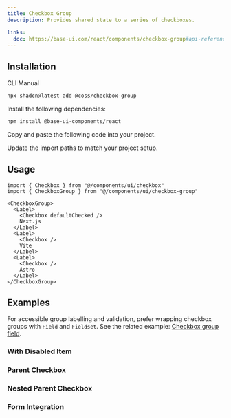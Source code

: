 ```yaml
---
title: Checkbox Group
description: Provides shared state to a series of checkboxes.

links:
  doc: https://base-ui.com/react/components/checkbox-group#api-reference
---
```


<ComponentPreview name="checkbox-group-demo" />

## Installation

<CodeTabs>

<TabsList>
  <TabsTab value="cli">CLI</TabsTab>
  <TabsTab value="manual">Manual</TabsTab>
</TabsList>
<TabsPanel value="cli">

```bash
npx shadcn@latest add @coss/checkbox-group
```

</TabsPanel>

<TabsPanel value="manual">

<Steps>

<Step>Install the following dependencies:</Step>

```bash
npm install @base-ui-components/react
```

<Step>Copy and paste the following code into your project.</Step>

<ComponentSource
  name="checkbox-group"
  title="components/ui/checkbox-group.tsx"
/>

<Step>Update the import paths to match your project setup.</Step>

</Steps>

</TabsPanel>

</CodeTabs>

## Usage

```tsx
import { Checkbox } from "@/components/ui/checkbox"
import { CheckboxGroup } from "@/components/ui/checkbox-group"
```

```tsx
<CheckboxGroup>
  <Label>
    <Checkbox defaultChecked />
    Next.js
  </Label>
  <Label>
    <Checkbox />
    Vite
  </Label>
  <Label>
    <Checkbox />
    Astro
  </Label>
</CheckboxGroup>
```

## Examples

For accessible group labelling and validation, prefer wrapping checkbox groups with `Field` and `Fieldset`. See the related example: [Checkbox group field](/ui/docs/components/field#checkbox-group-field).

### With Disabled Item

<ComponentPreview name="checkbox-group-disabled" />

### Parent Checkbox

<ComponentPreview name="checkbox-group-parent" />

### Nested Parent Checkbox

<ComponentPreview name="checkbox-group-nested-parent" />

### Form Integration

<ComponentPreview name="checkbox-group-form" />

